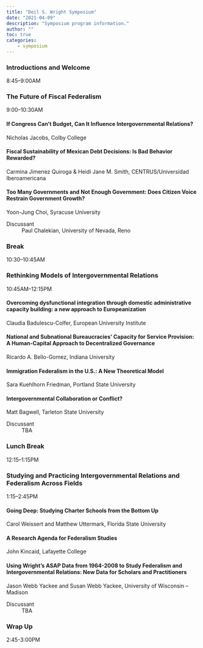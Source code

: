 ```yaml
---
title: "Deil S. Wright Symposium"
date: "2021-04-09"
description: "Symposium program information."
author: "" 
toc: true
categories:
    - symposium
---
```


### Introductions and Welcome
8:45–9:00AM

### The Future of Fiscal Federalism 
9:00–10:30AM

#### If Congress Can’t Budget, Can It Influence Intergovernmental Relations?
Nicholas Jacobs, Colby College

#### Fiscal Sustainability of Mexican Debt Decisions: Is Bad Behavior Rewarded? 
Carmina Jimenez Quiroga & Heidi Jane M. Smith, CENTRUS/Universidad Iberoamericana

#### Too Many Governments and Not Enough Government: Does Citizen Voice Restrain Government Growth?  
Yoon-Jung Choi, Syracuse University 

Discussant
: Paul Chalekian, University of Nevada, Reno

### Break
10:30–10:45AM


### Rethinking Models of Intergovernmental Relations
10:45AM–12:15PM

#### Overcoming dysfunctional integration through domestic administrative capacity building: a new approach to Europeanization   
Claudia Badulescu-Colfer, European University Institute  

#### National and Subnational Bureaucracies’ Capacity for Service Provision: A Human-Capital Approach to Decentralized Governance    
Ricardo A. Bello-Gomez, Indiana University 

#### Immigration Federalism in the U.S.: A New Theoretical Model
Sara Kuehlhorn Friedman, Portland State University
 
#### Intergovernmental Collaboration or Conflict? 
Matt Bagwell, Tarleton State University

Discussant
: TBA

### Lunch Break
12:15–1:15PM

### Studying and Practicing Intergovernmental Relations and Federalism Across Fields
1:15–2:45PM

#### Going Deep: Studying Charter Schools from the Bottom Up 
Carol Weissert and Matthew Uttermark, Florida State University

#### A Research Agenda for Federalism Studies
John Kincaid, Lafayette College

#### Using Wright’s ASAP Data from 1964-2008 to Study Federalism and Intergovernmental Relations:  New Data for Scholars and Practitioners
Jason Webb Yackee and Susan Webb Yackee, University of Wisconsin – Madison

Discussant
: TBA

### Wrap Up
2:45-3:00PM

